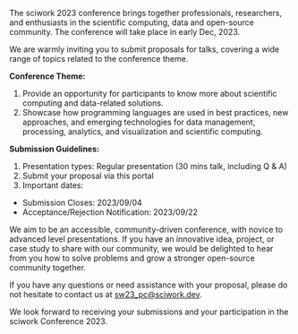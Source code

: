The sciwork 2023 conference brings together professionals, researchers, and enthusiasts in the scientific computing, data and open-source community. The conference will take place in early Dec, 2023.

We are warmly inviting you to submit proposals for talks, covering a wide range of topics related to the conference theme.

**Conference Theme:**

1. Provide an opportunity for participants to know more about scientific computing and data-related solutions.
2. Showcase how programming languages are used in best practices, new approaches, and emerging technologies for data management, processing, analytics, and visualization and scientific computing.

**Submission Guidelines:**

1. Presentation types: Regular presentation (30 mins talk, including Q & A)
2. Submit your proposal via this portal
3. Important dates:

- Submission Closes: 2023/09/04
- Acceptance/Rejection Notification: 2023/09/22

We aim to be an accessible, community-driven conference, with novice to advanced level presentations. If you have an innovative idea, project, or case study to share with our community, we would be delighted to hear from you how to solve problems and grow a stronger open-source community together.

If you have any questions or need assistance with your proposal, please do not hesitate to contact us at sw23_pc@sciwork.dev.

We look forward to receiving your submissions and your participation in the sciwork Conference 2023.

